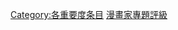 {{Empty category}}
{{Articles by Quality|topic=漫畫家|project=漫畫家}}
{{Articles by Importance|topic=漫畫家|project=漫畫家}}
[[Category:各重要度条目|Category:各重要度条目]]
[[Category:漫畫家專題評級|]]
